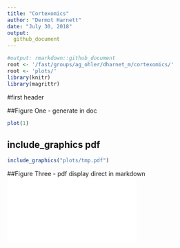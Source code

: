 ```yaml
---
title: "Cortexomics"
author: "Dermot Harnett"
date: "July 30, 2018"
output:
  github_document
---
```




```r
#output: rmarkdown::github_document
root <- '/fast/groups/ag_ohler/dharnet_m/cortexomics/'
root <- 'plots/'
library(knitr)
library(magrittr)

```

#first header
<!-- ## R Markdown -->

<!-- This is an R Markdown document. Markdown is a simple formatting syntax for authoring HTML, PDF, and MS Word documents. For more details on using R Markdown see <http://rmarkdown.rstudio.com>. -->


##Figure One - generate in doc
```r
plot(1)
```

## include_graphics pdf
```r
include_graphics("plots/tmp.pdf")

```

##Figure Three - pdf display direct in markdown  
![imagename](/home/zslastman/plots/tmp.pdf)
<!-- ##Figure Three -->
<!-- ```{r fig3, out.width = "85%", fig.cap = "caption"} -->
<!-- include_graphics(file.path(root,"tmp.pdf")) -->
<!-- ``` -->
<!-- ##Figure Four -->
<!-- ```{r fig4, out.width = "85%", fig.cap = "caption"} -->
<!-- include_graphics(file.path(root,"tmp.pdf"), auto_pdf = T) -->
<!-- ``` -->

<!-- ```{r cars} -->
<!-- summary(cars) -->
<!-- ``` -->

<!-- ## Including Plots -->

<!-- You can also embed plots, for example: -->

<!-- ```{r pressure, echo=FALSE} -->
<!-- plot(pressure) -->
<!-- ``` -->

<!-- Note that the `echo = FALSE` parameter was added to the code chunk to prevent printing of the R code that generated the plot. -->
